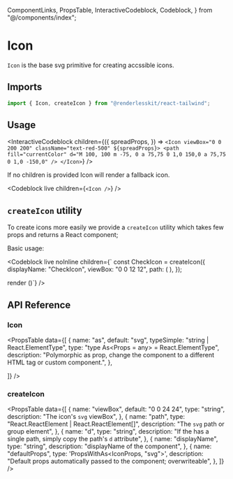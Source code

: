   ComponentLinks,
  PropsTable,
  InteractiveCodeblock,
  Codeblock,
} from "@/components/index";

# Icon

`Icon` is the base svg primitive for creating accssible icons.

<ComponentLinks github="icon" story="primitives-icon" theme="icon" />

## Imports

```js
import { Icon, createIcon } from "@renderlesskit/react-tailwind";
```

## Usage

<InteractiveCodeblock
  children={({
    spreadProps,
  }) => `<Icon viewBox="0 0 200 200" className="text-red-500" ${spreadProps}>
  <path
    fill="currentColor"
    d="M 100, 100 m -75, 0 a 75,75 0 1,0 150,0 a 75,75 0 1,0 -150,0"
  />
</Icon>`}
/>

If no children is provided Icon will render a fallback icon.

<Codeblock
  live
  children={`
<Icon />
`}
/>

## `createIcon` utility

To create icons more easily we provide a `createIcon` utility which takes few
props and returns a React component;

Basic usage:

<Codeblock
  live
  noInline
  children={`
  const CheckIcon = createIcon({
    displayName: "CheckIcon",
    viewBox: "0 0 12 12",
    path: (
      <path
        fill="none"
        stroke="currentColor"
        strokeLinecap="round"
        strokeLinejoin="round"
        strokeWidth="1.3"
        d="M2.25 6.214l2.41 2.679L9.75 3"
      />
    ),
  });

render (<CheckIcon />)`} />

## API Reference

### Icon

<PropsTable
  data={[
    {
      name: "as",
      default: "svg",
      typeSimple: "string | React.ElementType",
      type: "type As<Props = any> = React.ElementType<Props>",
      description:
        "Polymorphic as prop, change the component to a different HTML tag or custom component.",
    },

]} />

### createIcon

<PropsTable
  data={[
    {
      name: "viewBox",
      default: "0 0 24 24",
      type: "string",
      description: "The icon's `svg` viewBox",
    },
    {
      name: "path",
      type: "React.ReactElement | React.ReactElement[]",
      description: "The `svg` path or group element",
    },
    {
      name: "d",
      type: "string",
      description:
        "If the has a single path, simply copy the path's `d` attribute",
    },
    {
      name: "displayName",
      type: "string",
      description: "displayName of the component",
    },
    {
      name: "defaultProps",
      type: 'PropsWithAs<IconProps, "svg">',
      description:
        "Default props automatically passed to the component; overwriteable",
    },
  ]}
/>
```
